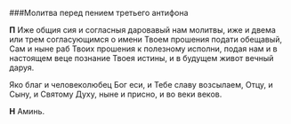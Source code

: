 <div id="antifon3"> </div>

###Молитва перед пением третьего антифона

**П** Иже общия сия и согласныя даровавый нам молитвы, иже и двема или трем согласующимся о имени
Твоем прошения подати обещавый, Сам и ныне раб Твоих прошения к полезному исполни, подая нам
и в настоящем веце познание Твоея истины, и в будущем живот вечный даруя.

Яко благ и человеколюбец Бог еси, и Тебе славу возсылаем, Отцу, и Сыну, и Святому Духу, ныне
и присно, и во веки веков.

**Н** Аминь.

